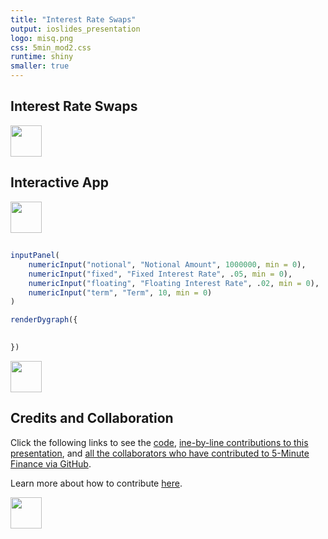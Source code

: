 ```yaml
---
title: "Interest Rate Swaps"
output: ioslides_presentation
logo: misq.png
css: 5min_mod2.css
runtime: shiny
smaller: true
---
```


## Interest Rate Swaps




<div class="MIfooter"><img src="mi.png" style="height:50px;"></div> 


## Interactive App


<div class="MIfooter"><img src="mi.png" style="height:50px;"></div> 


##

```r
inputPanel(
    numericInput("notional", "Notional Amount", 1000000, min = 0),
    numericInput("fixed", "Fixed Interest Rate", .05, min = 0),
    numericInput("floating", "Floating Interest Rate", .02, min = 0),
    numericInput("term", "Term", 10, min = 0)
)

renderDygraph({

    
})
```


<div class="MIfooter"><img src="mi.png" style="height:50px;"></div> 


## Credits and Collaboration

Click the following links to see the [code](https://github.com/FinancialMarkets/5MinuteFinance/blob/master/Derivatives/Interest_Rate_Swaps/IRS.Rmd), [ine-by-line contributions to this presentation](https://github.com/FinancialMarkets/5MinuteFinance/blame/master/Derivatives/Interest_Rate_Swaps/IRS.Rmd), and [all the collaborators who have contributed to 5-Minute Finance via GitHub](https://github.com/FinancialMarkets/5MinuteFinance/graphs/contributors).

Learn more about how to contribute [here](http://www.5minutefinance.org/how-to-contribute).

<div class="MIfooter"><img src="mi.png" style="height:50px;"></div> 

